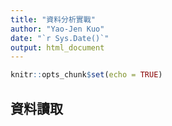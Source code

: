 ```yaml
---
title: "資料分析實戰"
author: "Yao-Jen Kuo"
date: "`r Sys.Date()`"
output: html_document
---
```


```r
knitr::opts_chunk$set(echo = TRUE)
```

## 資料讀取